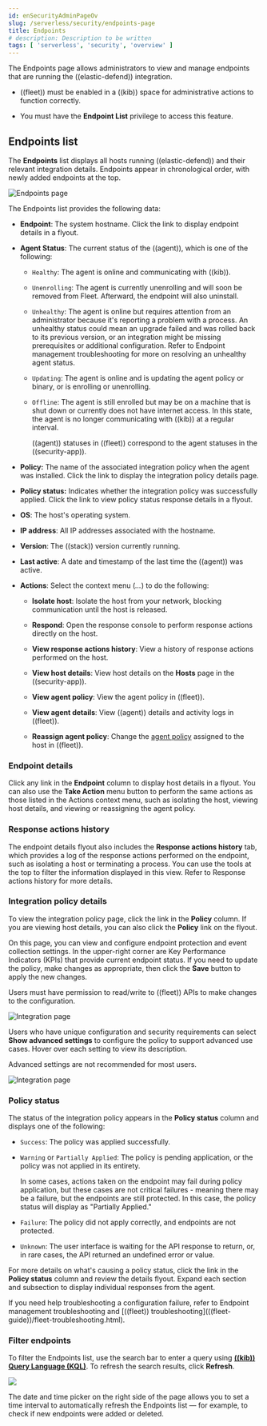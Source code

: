```yaml
---
id: enSecurityAdminPageOv
slug: /serverless/security/endpoints-page
title: Endpoints
# description: Description to be written
tags: [ 'serverless', 'security', 'overview' ]
---
```


<div id="admin-page-ov"></div>

The Endpoints page allows administrators to view and manage endpoints that are running the <DocLink id="serverlessSecurityInstallDefend">((elastic-defend)) integration</DocLink>.

<DocCallOut title="Requirements">

* ((fleet)) must be enabled in a ((kib)) space for administrative actions to function correctly.

* You must have the **Endpoint List** <DocLink id="enSecurityEndpointManagementReq">privilege</DocLink> to access this feature.

</DocCallOut>

<div id="endpoints-list-ov"></div>

## Endpoints list

The **Endpoints** list displays all hosts running ((elastic-defend)) and their relevant integration details. Endpoints appear in chronological order, with newly added endpoints at the top.

![Endpoints page](../images/admin-page-ov/-management-admin-endpoints-pg.png)

The Endpoints list provides the following data:

* **Endpoint**: The system hostname. Click the link to display <DocLink id="enSecurityAdminPageOv" section="endpoint-details">endpoint details</DocLink> in a flyout.

* **Agent Status**: The current status of the ((agent)), which is one of the following:

    * `Healthy`: The agent is online and communicating with ((kib)).

    * `Unenrolling`: The agent is currently unenrolling and will soon be removed from Fleet. Afterward, the endpoint will also uninstall.

    * `Unhealthy`: The agent is online but requires attention from an administrator because it's reporting a problem with a process. An unhealthy status could mean an upgrade failed and was rolled back to its previous version, or an integration might be missing prerequisites or additional configuration. Refer to <DocLink id="enSecurityTsManagement" section="ts-unhealthy-agent">Endpoint management troubleshooting</DocLink> for more on resolving an unhealthy agent status.

    * `Updating`: The agent is online and is updating the agent policy or binary, or is enrolling or unenrolling.

    * `Offline`: The agent is still enrolled but may be on a machine that is shut down or currently does not have internet access. In this state, the agent is no longer communicating with ((kib)) at a regular interval.

        <DocCallOut title="Note">
        ((agent)) statuses in ((fleet)) correspond to the agent statuses in the ((security-app)).
        </DocCallOut>

* **Policy:** The name of the associated integration policy when the agent was installed. Click the link to display the <DocLink id="enSecurityAdminPageOv" section="integration-policy-details">integration policy details</DocLink> page.

* **Policy status:** Indicates whether the integration policy was successfully applied. Click the link to view <DocLink id="enSecurityAdminPageOv" section="policy-status">policy status</DocLink> response details in a flyout.

* **OS**: The host's operating system.

* **IP address**: All IP addresses associated with the hostname.

* **Version**: The ((stack)) version currently running.

* **Last active**: A date and timestamp of the last time the ((agent)) was active.

* **Actions**: Select the context menu (*...*) to do the following:

    * **Isolate host**: <DocLink id="enSecurityHostIsolationOv">Isolate the host</DocLink> from your network, blocking communication until the host is released.

    * **Respond**: Open the <DocLink id="enSecurityResponseActions">response console</DocLink> to perform response actions directly on the host.

    * **View response actions history**: View a <DocLink id="enSecurityAdminPageOv" section="response-actions-history">history of response actions</DocLink> performed on the host.

    * **View host details**: View host details on the **Hosts** page in the ((security-app)).

    * **View agent policy**: View the agent policy in ((fleet)).

    * **View agent details**: View ((agent)) details and activity logs in ((fleet)).

    * **Reassign agent policy**: Change the [agent policy](((fleet-guide))/agent-policy.html#apply-a-policy) assigned to the host in ((fleet)).

<div id="endpoint-details"></div>

### Endpoint details

Click any link in the **Endpoint** column to display host details in a flyout. You can also use the **Take Action** menu button to perform the same actions as those listed in the Actions context menu, such as isolating the host, viewing host details, and viewing or reassigning the agent policy. 

<DocImage size="xl" url="../images/admin-page-ov/-management-admin-host-flyout.png" alt="Endpoint details flyout" />

<div id="response-action-history-tab"></div>

### Response actions history

The endpoint details flyout also includes the **Response actions history** tab, which provides a log of the <DocLink id="enSecurityResponseActions">response actions</DocLink> performed on the endpoint, such as isolating a host or terminating a process. You can use the tools at the top to filter the information displayed in this view. Refer to <DocLink id="enSecurityResponseActionsHistory">Response actions history</DocLink> for more details.

<DocImage size="xl" url="../images/admin-page-ov/-management-admin-response-actions-history-endpoint-details.png" alt="Response actions history with a few past actions" />

<div id="integration-policy-details"></div>

### Integration policy details

To view the integration policy page, click the link in the **Policy** column. If you are viewing host details, you can also click the **Policy** link on the flyout.

On this page, you can view and configure endpoint protection and event collection settings. In the upper-right corner are Key Performance Indicators (KPIs) that provide current endpoint status. If you need to update the policy, make changes as appropriate, then click the **Save** button to apply the new changes.

<DocCallOut title="Note">
Users must have permission to read/write to ((fleet)) APIs to make changes to the configuration.
</DocCallOut>

![Integration page](../images/admin-page-ov/-management-admin-integration-pg.png)

Users who have unique configuration and security requirements can select **Show advanced settings** to configure the policy to support advanced use cases. Hover over each setting to view its description.

<DocCallOut title="Note">
Advanced settings are not recommended for most users.
</DocCallOut>

![Integration page](../images/admin-page-ov/-management-admin-integration-advanced-settings.png)

<div id="policy-status"></div>

### Policy status

The status of the integration policy appears in the **Policy status** column and displays one of the following:

* `Success`: The policy was applied successfully.

* `Warning` or `Partially Applied`: The policy is pending application, or the policy was not applied in its entirety.

    <DocCallOut title="Note">
    In some cases, actions taken on the endpoint may fail during policy application, but these cases are not critical failures - meaning there may be a failure, but the endpoints are still protected. In this case, the policy status will display as "Partially Applied."
    </DocCallOut>

* `Failure`: The policy did not apply correctly, and endpoints are not protected.

* `Unknown`: The user interface is waiting for the API response to return, or, in rare cases, the API returned an undefined error or value.

For more details on what's causing a policy status, click the link in the **Policy status** column and review the details flyout. Expand each section and subsection to display individual responses from the agent.

<DocCallOut title="Tip">
If you need help troubleshooting a configuration failure, refer to <DocLink id="enSecurityTsManagement" section="ts-unhealthy-agent">Endpoint management troubleshooting</DocLink> and [((fleet)) troubleshooting](((fleet-guide))/fleet-troubleshooting.html).
</DocCallOut>

<DocImage size="l" url="../images/admin-page-ov/-management-admin-config-status.png" alt="Config status details" />

### Filter endpoints

To filter the Endpoints list, use the search bar to enter a query using **[((kib)) Query Language (KQL)](((kibana-ref))/kuery-query.html)**. To refresh the search results, click **Refresh**.

![](../images/admin-page-ov/-management-admin-filter-endpoints.png)

<DocCallOut title="Note">
The date and time picker on the right side of the page allows you to set a time interval to automatically refresh the Endpoints list — for example, to check if new endpoints were added or deleted.
</DocCallOut>

